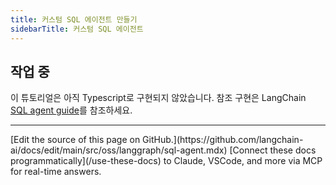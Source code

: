 ```yaml
---
title: 커스텀 SQL 에이전트 만들기
sidebarTitle: 커스텀 SQL 에이전트
---
```





## <Icon icon="triangle-person-digging" /> 작업 중

이 튜토리얼은 아직 Typescript로 구현되지 않았습니다. 참조 구현은 LangChain [SQL agent guide](/oss/javascript/langchain/sql-agent)를 참조하세요.

---

<Callout icon="pen-to-square" iconType="regular">
    [Edit the source of this page on GitHub.](https://github.com/langchain-ai/docs/edit/main/src/oss/langgraph/sql-agent.mdx)
</Callout>
<Tip icon="terminal" iconType="regular">
    [Connect these docs programmatically](/use-these-docs) to Claude, VSCode, and more via MCP for    real-time answers.
</Tip>
